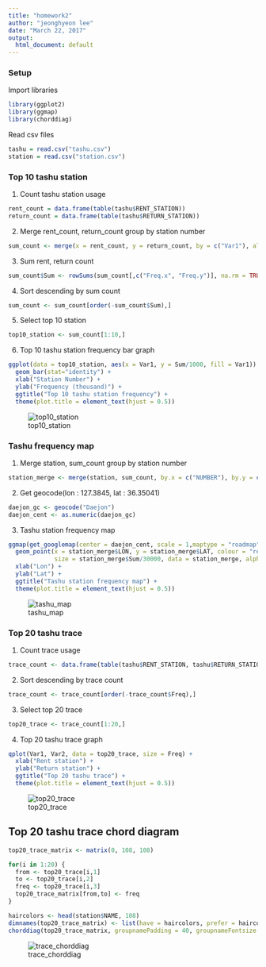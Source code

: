 ```yaml
---
title: "homework2"
author: "jeonghyeon lee"
date: "March 22, 2017"
output:
  html_document: default
---
```


### Setup

Import libraries
```r
library(ggplot2)
library(ggmap)
library(chorddiag)
```

Read csv files
```r
tashu = read.csv("tashu.csv")
station = read.csv("station.csv")
```

### Top 10 tashu station

1. Count tashu station usage
```r
rent_count = data.frame(table(tashu$RENT_STATION))
return_count = data.frame(table(tashu$RETURN_STATION))
```

2. Merge rent_count, return_count group by station number
```r
sum_count <- merge(x = rent_count, y = return_count, by = c("Var1"), all = TRUE)
```

3. Sum rent, return count
```r
sum_count$Sum <- rowSums(sum_count[,c("Freq.x", "Freq.y")], na.rm = TRUE)
```

4. Sort descending by sum count
```r
sum_count <- sum_count[order(-sum_count$Sum),]
```

5. Select top 10 station
```r
top10_station <- sum_count[1:10,]
```

6. Top 10 tashu station frequency bar graph
```r
ggplot(data = top10_station, aes(x = Var1, y = Sum/1000, fill = Var1)) + 
  geom_bar(stat="identity") + 
  xlab("Station Number") + 
  ylab("Frequency (thousand)") + 
  ggtitle("Top 10 tashu station frequency") + 
  theme(plot.title = element_text(hjust = 0.5))
```
![top10_station](https://github.com/jhlee1108/2017-cnu-data-science-class/blob/master/hw02/images/top10_tashu_station.png)

### Tashu frequency map

1. Merge station, sum_count group by station number
```r
station_merge <- merge(station, sum_count, by.x = c("NUMBER"), by.y = c("Var1"))
```

2. Get geocode(lon : 127.3845, lat : 36.35041)
```r
daejon_gc <- geocode("Daejon")
daejon_cent <- as.numeric(daejon_gc)
```

3. Tashu station frequency map
```r
ggmap(get_googlemap(center = daejon_cent, scale = 1,maptype = "roadmap",zoom = 13)) + 
  geom_point(x = station_merge$LON, y = station_merge$LAT, colour = "red", 
             size = station_merge$Sum/30000, data = station_merge, alpha = 0.5) +
  xlab("Lon") +
  ylab("Lat") +
  ggtitle("Tashu station frequency map") + 
  theme(plot.title = element_text(hjust = 0.5))
```
![tashu_map](https://github.com/jhlee1108/2017-cnu-data-science-class/blob/master/hw02/images/tashu_station_map.png)

### Top 20 tashu trace

1. Count trace usage
```r
trace_count <- data.frame(table(tashu$RENT_STATION, tashu$RETURN_STATION))
```

2. Sort descending by trace count
```r
trace_count <- trace_count[order(-trace_count$Freq),]
```

3. Select top 20 trace
```r
top20_trace <- trace_count[1:20,]
```

4. Top 20 tashu trace graph
```r
qplot(Var1, Var2, data = top20_trace, size = Freq) + 
  xlab("Rent station") +
  ylab("Return station") +
  ggtitle("Top 20 tashu trace") + 
  theme(plot.title = element_text(hjust = 0.5))
```
![top20_trace](https://github.com/jhlee1108/2017-cnu-data-science-class/blob/master/hw02/images/top20_tashu_trace.png)

## Top 20 tashu trace chord diagram
```r
top20_trace_matrix <- matrix(0, 108, 108)

for(i in 1:20) {
  from <- top20_trace[i,1]
  to <- top20_trace[i,2]
  freq <- top20_trace[i,3]
  top20_trace_matrix[from,to] <- freq
}

haircolors <- head(station$NAME, 108)
dimnames(top20_trace_matrix) <- list(have = haircolors, prefer = haircolors)
chorddiag(top20_trace_matrix, groupnamePadding = 40, groupnameFontsize = 10)
```
![trace_chorddiag](https://github.com/jhlee1108/2017-cnu-data-science-class/blob/master/hw02/images/trace_chorddiag.png)
